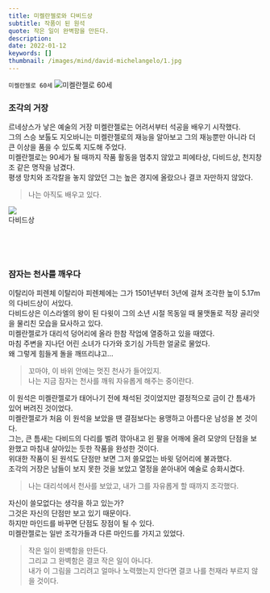 ```yaml
---
title: 미켈란젤로와 다비드상
subtitle: 작품이 된 원석
quote: 작은 일이 완벽함을 만든다.
description: 
date: 2022-01-12
keywords: []
thumbnail: /images/mind/david-michelangelo/1.jpg
---
```


`미켈란젤로 60세`
![미켈란젤로 60세](/images/mind/david-michelangelo/1.jpg)

### 조각의 거장

르네상스가 낳은 예술의 거장 미켈란젤로는 어려서부터 석공을 배우기 시작했다.  
그의 스승 보톨도 지오바니는 미켈란젤로의 재능을 알아보고 그의 재능뿐만 아니라 더 큰 이상을 품을 수 있도록 지도해 주었다.  
미켈란젤로는 90세가 될 때까지 작품 활동을 멈추지 않았고 피에타상, 다비드상, 천지창조 같은 명작을 남겼다.  
평생 망치와 조각칼을 놓지 않았던 그는 높은 경지에 올랐으나 결코 자만하지 않았다.  

> 나는 아직도 배우고 있다.

![](https://firebasestorage.googleapis.com/v0/b/mind-kr.appspot.com/o/img%2F78-4.jpg?alt=media&token=f8bf9e8e-2733-4391-ba51-ceb7ec5cc840)  
다비드상

  

 

### 잠자는 천사를 깨우다

이탈리아 피렌체 이탈리아 피렌체에는 그가 1501년부터 3년에 걸쳐 조각한 높이 5.17m의 다비드상이 서있다.  
다비드상은 이스라엘의 왕이 된 다윗이 그의 소년 시절 목동일 때 물맷돌로 적장 골리앗을 물리친 모습을 묘사하고 있다.  
미켈란젤로가 대리석 덩어리에 올라 한참 작업에 열중하고 있을 때였다.  
마침 주변을 지나던 어린 소녀가 다가와 호기심 가득한 얼굴로 물었다.  
왜 그렇게 힘들게 돌을 깨뜨리냐고…

> 꼬마야, 이 바위 안에는 멋진 천사가 들어있지.  
> 나는 지금 잠자는 천사를 깨워 자유롭게 해주는 중이란다.

이 원석은 미켈란젤로가 태어나기 전에 채석된 것이었지만 결정적으로 금이 간 틈새가 있어 버려진 것이었다.  
미켈란젤로가 처음 이 원석을 보았을 땐 결점보다는 용맹하고 아름다운 남성을 본 것이다.  
그는, 큰 틈새는 다비드의 다리를 벌려 깎아내고 왼 팔을 어깨에 올려 모양의 단점을 보완했고 마침내 살아있는 듯한 작품을 완성한 것이다.  
위대한 작품이 된 원석도 단점만 보면 그저 쓸모없는 바윗 덩어리에 불과했다.  
조각의 거장은 남들이 보지 못한 것을 보았고 열정을 쏟아내어 예술로 승화시켰다.  

> 나는 대리석에서 천사를 보았고, 내가 그를 자유롭게 할 때까지 조각했다.

자신이 쓸모없다는 생각을 하고 있는가?  
그것은 자신의 단점만 보고 있기 때문이다.  
하지만 마인드를 바꾸면 단점도 장점이 될 수 있다.  
미켈란젤로는 일반 조각가들과 다른 마인드를 가지고 있었다.  

> 작은 일이 완벽함을 만든다.  
> 그리고 그 완벽함은 결코 작은 일이 아니다.  
> 내가 이 그림을 그리려고 얼마나 노력했는지 안다면 결코 나를 천재라 부르지 않을 것이다.